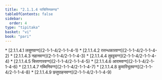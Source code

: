 ```yaml
---
title: "2.1.1.4 पाचित्तियकण्ड"
tableOfContents: false
sidebar:
  order: 4
type: "tipitaka"
basket: "vi"
book: "pari"
---
```



<DynamicBreadcrumb />



<TableOfContents book="pari" section="2.1.1.4">
* [2.1.1.4.1 लसुणवग्ग](2-1-1-4/2-1-1-4-1)
* [2.1.1.4.2 रत्तन्धकारवग्ग](2-1-1-4/2-1-1-4-2)
* [2.1.1.4.3 नहानवग्ग](2-1-1-4/2-1-1-4-3)
* [2.1.1.4.4 तुवट्टवग्ग](2-1-1-4/2-1-1-4-4)
* [2.1.1.4.5 चित्तागारवग्ग](2-1-1-4/2-1-1-4-5)
* [2.1.1.4.6 आरामवग्ग](2-1-1-4/2-1-1-4-6)
* [2.1.1.4.7 गब्भिनिवग्ग](2-1-1-4/2-1-1-4-7)
* [2.1.1.4.8 कुमारिभूतवग्ग](2-1-1-4/2-1-1-4-8)
* [2.1.1.4.9 छत्तुपाहनवग्ग](2-1-1-4/2-1-1-4-9)
</TableOfContents>